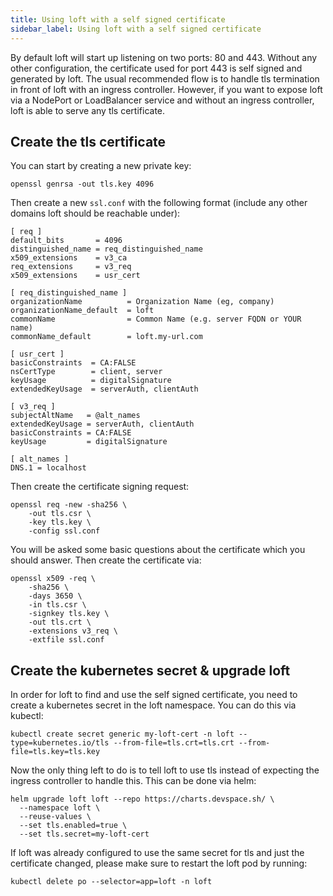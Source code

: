 ```yaml
---
title: Using loft with a self signed certificate
sidebar_label: Using loft with a self signed certificate
---
```


By default loft will start up listening on two ports: 80 and 443. Without any other configuration, the certificate used for port 443 is self signed and generated by loft.
The usual recommended flow is to handle tls termination in front of loft with an ingress controller.
However, if you want to expose loft via a NodePort or LoadBalancer service and without an ingress controller, loft is able to serve any tls certificate.

## Create the tls certificate

You can start by creating a new private key:
```
openssl genrsa -out tls.key 4096
```

Then create a new `ssl.conf` with the following format (include any other domains loft should be reachable under):
```
[ req ]
default_bits       = 4096
distinguished_name = req_distinguished_name
x509_extensions    = v3_ca
req_extensions     = v3_req
x509_extensions    = usr_cert

[ req_distinguished_name ]
organizationName          = Organization Name (eg, company)
organizationName_default  = loft
commonName                = Common Name (e.g. server FQDN or YOUR name)
commonName_default        = loft.my-url.com

[ usr_cert ]
basicConstraints  = CA:FALSE
nsCertType        = client, server
keyUsage          = digitalSignature
extendedKeyUsage  = serverAuth, clientAuth

[ v3_req ]
subjectAltName   = @alt_names
extendedKeyUsage = serverAuth, clientAuth
basicConstraints = CA:FALSE
keyUsage         = digitalSignature

[ alt_names ]
DNS.1 = localhost
```

Then create the certificate signing request:
```
openssl req -new -sha256 \
    -out tls.csr \
    -key tls.key \
    -config ssl.conf
```

You will be asked some basic questions about the certificate which you should answer.
Then create the certificate via:

```
openssl x509 -req \
    -sha256 \
    -days 3650 \
    -in tls.csr \
    -signkey tls.key \
    -out tls.crt \
    -extensions v3_req \
    -extfile ssl.conf
```

## Create the kubernetes secret & upgrade loft

In order for loft to find and use the self signed certificate, you need to create a kubernetes secret in the loft namespace. You can do this via kubectl:
```
kubectl create secret generic my-loft-cert -n loft --type=kubernetes.io/tls --from-file=tls.crt=tls.crt --from-file=tls.key=tls.key
```

Now the only thing left to do is to tell loft to use tls instead of expecting the ingress controller to handle this. This can be done via helm:
```
helm upgrade loft loft --repo https://charts.devspace.sh/ \
  --namespace loft \
  --reuse-values \
  --set tls.enabled=true \
  --set tls.secret=my-loft-cert
```

If loft was already configured to use the same secret for tls and just the certificate changed, please make sure to restart the loft pod by running:
```
kubectl delete po --selector=app=loft -n loft
```